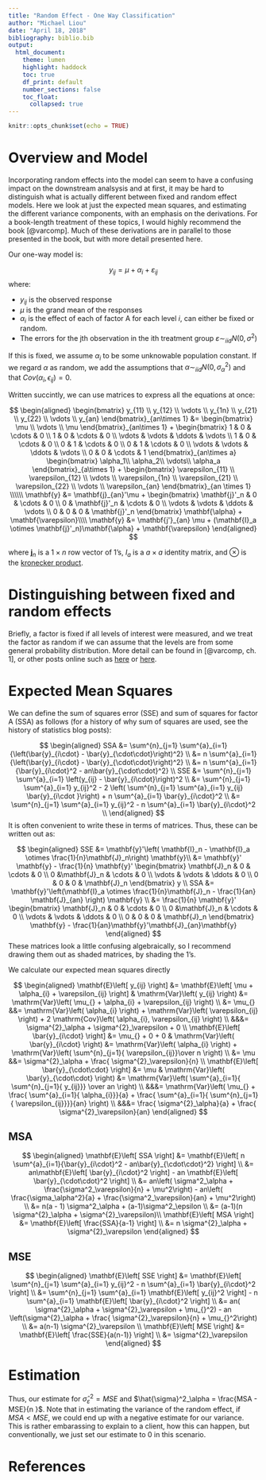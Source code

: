 ```yaml
---
title: "Random Effect - One Way Classification"
author: "Michael Liou"
date: "April 18, 2018"
bibliography: biblio.bib
output:
  html_document:
    theme: lumen
    highlight: haddock
    toc: true
    df_print: default
    number_sections: false
    toc_float:
      collapsed: true
---
```


\newcommand{\expect}[1]{\mathbf{E}\left[ #1 \right]}
\newcommand{\variance}[1]{\mathrm{Var}\left( #1 \right)}
\newcommand{\covariance}[1]{\mathrm{Cov}\left( #1 \right)}

```r
knitr::opts_chunk$set(echo = TRUE)
```



# Overview and Model

Incorporating random effects into the model can seem to have a confusing impact on the downstream analsysis and at first, it may be hard to distinguish what is actually different between fixed and random effect models. Here we look at just the expected mean squares, and estimating the different variance components, with an emphasis on the derivations. For a book-length treatment of these topics, I would highly recommend the book [@varcomp]. Much of these derivations are in parallel to those presented in the book, but with more detail presented here.

Our one-way model is:

$$
y_{ij} = \mu + \alpha_i + \varepsilon_{ij}
$$
where:

* $y_{ij}$ is the observed response
* $\mu$ is the grand mean of the responses
* $\alpha_i$ is the effect of each of factor A for each level $i$, can either be fixed or random.
* The errors for the jth observation in the ith treatment group $\varepsilon \sim_{iid} N(0, \sigma^2)$

If this is fixed, we assume $\alpha_i$ to be some unknowable population constant. If we regard $\alpha$ as random, we add the assumptions that $\alpha \sim_{iid} N(0,\sigma^2_\alpha)$ and that $Cov(\alpha_{i}, \epsilon_{ij}) = 0$.

Written succintly, we can use matrices to express all the equations at once:

$$
\begin{aligned}
\begin{bmatrix}
y_{11} \\
y_{12} \\
\vdots \\
y_{1n} \\
y_{21} \\
y_{22} \\
\vdots \\
y_{an}
\end{bmatrix}_{an\times 1} &=
\begin{bmatrix}
\mu \\
\vdots \\
\mu
\end{bmatrix}_{an\times 1} + 
\begin{bmatrix}
1 & 0  & \cdots & 0 \\
1 & 0  & \cdots & 0 \\
\vdots & \vdots & \ddots & \vdots \\
1 & 0 &  \cdots & 0 \\
0 & 1 & \cdots & 0 \\
0 & 1 & \cdots & 0 \\
\vdots & \vdots & \ddots & \vdots \\
0 & 0 & \cdots & 1
\end{bmatrix}_{an\times a}
\begin{bmatrix}
\alpha_1\\
\alpha_2\\
\vdots\\
\alpha_a
\end{bmatrix}_{a\times 1} +
\begin{bmatrix}
\varepsilon_{11} \\
\varepsilon_{12} \\
\vdots \\
\varepsilon_{1n} \\
\varepsilon_{21} \\
\varepsilon_{22} \\
\vdots \\
\varepsilon_{an}
\end{bmatrix}_{an \times 1}
\\\\\\
\mathbf{y} &= \mathbf{j}_{an}'\mu + 
\begin{bmatrix}
\mathbf{j}'_n & 0 & \cdots & 0 \\
0 & \mathbf{j}'_n & \cdots & 0 \\
\vdots & \vdots & \ddots & \vdots \\
0 & 0 & 0 & \mathbf{j}'_n
\end{bmatrix} \mathbf{\alpha} + \mathbf{\varepsilon}\\\\
\mathbf{y} &= \mathbf{j'}_{an} \mu + (\mathbf{I}_a \otimes \mathbf{j}'_n)\mathbf{\alpha} + \mathbf{\varepsilon}
\end{aligned}
$$


where $\mathbf{j}_n$ is a $1\times n$ row vector of $1$'s, $I_a$ is a $a \times a$ identity matrix, and $\otimes$ is the [kronecker product](https://en.wikipedia.org/wiki/Kronecker_product).


# Distinguishing between fixed and random effects

Briefly, a factor is fixed if all levels of interest were measured, and we treat the factor as random if we can assume that the levels are from some general probability distribution. More detail can be found in [@varcomp, ch. 1], or other posts online such as [here](https://www.ma.utexas.edu/users/mks/statmistakes/fixedvsrandom.html) or [here](https://dynamicecology.wordpress.com/2015/11/04/is-it-a-fixed-or-random-effect/).


# Expected Mean Squares {.tabset .tabset-fade}

We can define the sum of squares error (SSE) and sum of squares for factor A (SSA) as follows (for a history of why sum of squares are used, see the history of statistics blog posts): 

$$
\begin{aligned}
SSA &= \sum^{n}_{j=1} \sum^{a}_{i=1}{\left(\bar{y}_{i\cdot} - \bar{y}_{\cdot\cdot}\right)^2}  \\
&= n  \sum^{a}_{i=1}{\left(\bar{y}_{i\cdot} - \bar{y}_{\cdot\cdot}\right)^2}  \\
&= n \sum^{a}_{i=1}{\bar{y}_{i\cdot}^2 - an\bar{y}_{\cdot\cdot}^2} \\
SSE &= \sum^{n}_{j=1} \sum^{a}_{i=1} \left(y_{ij} - \bar{y}_{i\cdot}\right)^2 \\
&= \sum^{n}_{j=1} \sum^{a}_{i=1} y_{ij}^2 - 2 \left( \sum^{n}_{j=1} \sum^{a}_{i=1} y_{ij} \bar{y}_{i\cdot }\right) + n \sum^{a}_{i=1} \bar{y}_{i\cdot}^2 \\
&= \sum^{n}_{j=1} \sum^{a}_{i=1} y_{ij}^2 - n \sum^{a}_{i=1} \bar{y}_{i\cdot}^2 \\
\end{aligned}
$$
It is often convenient to write these in terms of matrices. Thus, these can be written out as:

$$
\begin{aligned}
SSE &= \mathbf{y}'\left( \mathbf{I}_n - \mathbf{I}_a \otimes \frac{1}{n}\mathbf{J}_n\right) \mathbf{y}\\
&= \mathbf{y}' \mathbf{y} - \frac{1}{n} \mathbf{y}' \begin{bmatrix} \mathbf{J}_n & 0 & \cdots & 0 \\
0 &\mathbf{J}_n & \cdots & 0 \\
\vdots & \vdots & \ddots & 0 \\
0 & 0 & 0 & \mathbf{J}_n
\end{bmatrix} y
\\
SSA &= \mathbf{y}'\left(\mathbf{I}_a \otimes \frac{1}{n}\mathbf{J}_n - \frac{1}{an} \mathbf{J}_{an} \right) \mathbf{y} \\
&= \frac{1}{n} \mathbf{y}' \begin{bmatrix} \mathbf{J}_n & 0 & \cdots & 0 \\
0 &\mathbf{J}_n & \cdots & 0 \\
\vdots & \vdots & \ddots & 0 \\
0 & 0 & 0 & \mathbf{J}_n
\end{bmatrix} \mathbf{y} - \frac{1}{an}\mathbf{y}'\mathbf{J}_{an}\mathbf{y}
\end{aligned}
$$
These matrices look a little confusing algebraically, so I recommend drawing them out as shaded matrices, by shading the $1$'s.


We calculate our expected mean squares directly 

$$
\begin{aligned}
\expect{y_{ij}} &= \expect{\mu + \alpha_{i} + \varepsilon_{ij}} & \variance{y_{ij}} &= \variance{ \mu_{} + \alpha_{i} + \varepsilon_{ij}} 
\\
&= \mu_{} &&= \variance{ \alpha_{i}} + \variance{ \varepsilon_{ij}} + 2 \covariance{\alpha_{i}, \varepsilon_{ij}} 
\\
&&&= \sigma^{2}_\alpha + \sigma^{2}_\varepsilon  + 0 \\
\expect{\bar{y}_{i\cdot}} &= \mu_{} + 0 + 0 & \variance{\bar{y}_{i\cdot}} &= \variance{ \alpha_{i}} + \variance{ \sum^{n}_{j=1}{ \varepsilon_{ij}}\over n} \\ 
&= \mu &&= \sigma^{2}_\alpha + \frac{ \sigma^{2}_\varepsilon}{n} 
\\
\expect{\bar{y}_{\cdot\cdot}} &= \mu & \variance{\bar{y}_{\cdot\cdot}} &= \variance{ \sum^{a}_{i=1}{ \sum^{n}_{j=1}{ y_{ij}}} \over an} \\
&&&= \variance{ \mu_{} + \frac{ \sum^{a}_{i=1}{ \alpha_{i}}}{a} + \frac{ \sum^{a}_{i=1}{ \sum^{n}_{j=1}{ \varepsilon_{ij}}}}{an}} \\
&&&= \frac{ \sigma^{2}_\alpha}{a} + \frac{ \sigma^{2}_\varepsilon}{an}
\end{aligned}
$$


## MSA

$$
\begin{aligned}
\expect{SSA} &= \expect{n \sum^{a}_{i=1}{\bar{y}_{i\cdot}^2 - an\bar{y}_{\cdot\cdot}^2}} \\
&= an\expect{ \bar{y}_{i\cdot}^2} - an \expect{ \bar{y}_{\cdot\cdot}^2} \\
&= an\left( \sigma^2_\alpha + \frac{\sigma^2_\varepsilon}{n} + \mu^2\right) - an\left( \frac{\sigma_\alpha^2}{a} + \frac{\sigma^2_\varepsilon}{an} + \mu^2\right) \\
&= n(a - 1) \sigma^2_\alpha + (a-1)\sigma^2_\epsilon \\
&= (a-1)(n \sigma^{2}_\alpha + \sigma^{2}_\varepsilon)\\
\expect{MSA} &= \expect{ \frac{SSA}{a-1}} \\
&= n \sigma^{2}_\alpha + \sigma^{2}_\varepsilon
\end{aligned}
$$




## MSE

$$
\begin{aligned}
\expect{SSE} &= \expect{ \sum^{n}_{j=1} \sum^{a}_{i=1} y_{ij}^2 - n \sum^{a}_{i=1} \bar{y}_{i\cdot}^2 } \\
&= \sum^{n}_{j=1} \sum^{a}_{i=1} \expect{y_{ij}^2} - n \sum^{a}_{i=1} \expect{\bar{y}_{i\cdot}^2 } \\
&= an( \sigma^{2}_\alpha + \sigma^{2}_\varepsilon + \mu_{}^2) - an \left(\sigma^{2}_\alpha + \frac{ \sigma^{2}_\varepsilon}{n} + \mu_{}^2\right) \\
&= a(n-1) \sigma^{2}_\varepsilon \\
\expect{MSE} &= \expect{ \frac{SSE}{a(n-1)}} \\
&= \sigma^{2}_\varepsilon
\end{aligned}
$$

# Estimation

Thus, our estimate for $\hat{\sigma}^2_\varepsilon = MSE$ and $\hat{\sigma}^2_\alpha = \frac{MSA - MSE}{n }$. Note that in estimating the variance of the random effect, if $MSA < MSE$, we could end up with a negative estimate for our variance. This is rather embarassing to explain to a client, how this can happen, but conventionally, we just set our estimate to 0 in this scenario.

# References



